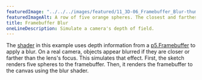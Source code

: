 ---
featuredImage: "../../../images/featured/11_3D-06_Framebuffer_Blur-thumbnail.png"
featuredImageAlt: A row of five orange spheres. The closest and farthest spheres from the camera appear blurred.
title: Framebuffer Blur
oneLineDescription: Simulate a camera's depth of field.
---

The
<a href="https://www.khronos.org/opengl/wiki/Shader" target="_blank">shader</a>
in this example uses depth information from a
<a href="https://p5js.org/reference/#/p5.Framebuffer" target="_blank">p5.Framebuffer</a>
to apply a blur. On a real camera, objects appear blurred if they
are closer or farther than the lens's focus. This simulates that
effect. First, the sketch renders five spheres to the framebuffer.
Then, it renders the framebuffer to the canvas using the blur shader.